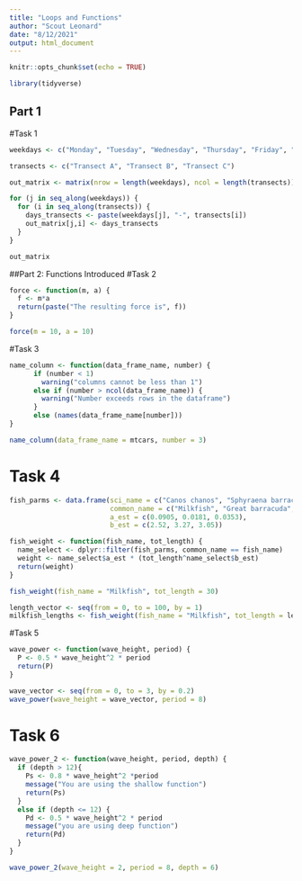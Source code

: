 ```yaml
---
title: "Loops and Functions"
author: "Scout Leonard"
date: "8/12/2021"
output: html_document
---
```


```r
knitr::opts_chunk$set(echo = TRUE)

library(tidyverse)
```

## Part 1
#Task 1

```r
weekdays <- c("Monday", "Tuesday", "Wednesday", "Thursday", "Friday", "Saturday", "Sunday")

transects <- c("Transect A", "Transect B", "Transect C")

out_matrix <- matrix(nrow = length(weekdays), ncol = length(transects))

for (j in seq_along(weekdays)) {
  for (i in seq_along(transects)) {
    days_transects <- paste(weekdays[j], "-", transects[i])
    out_matrix[j,i] <- days_transects
  }
}

out_matrix
```
##Part 2: Functions Introduced
#Task 2

```r
force <- function(m, a) {
  f <- m*a
  return(paste("The resulting force is", f))
}

force(m = 10, a = 10)
```

#Task 3

```r

name_column <- function(data_frame_name, number) {
      if (number < 1)
        warning("columns cannot be less than 1")
      else if (number > ncol(data_frame_name)) {
        warning("Number exceeds rows in the dataframe")
      }
      else (names(data_frame_name[number]))
}

name_column(data_frame_name = mtcars, number = 3)
```

# Task 4

```r
fish_parms <- data.frame(sci_name = c("Canos chanos", "Sphyraena barracuda", "Caranx ignobilis"),
                         common_name = c("Milkfish", "Great barracuda", "Giant trevally"),
                         a_est = c(0.0905, 0.0181, 0.0353),
                         b_est = c(2.52, 3.27, 3.05))

fish_weight <- function(fish_name, tot_length) {
  name_select <- dplyr::filter(fish_parms, common_name == fish_name)
  weight <- name_select$a_est * (tot_length^name_select$b_est)
  return(weight)
}

fish_weight(fish_name = "Milkfish", tot_length = 30)

length_vector <- seq(from = 0, to = 100, by = 1)
milkfish_lengths <- fish_weight(fish_name = "Milkfish", tot_length = length_vector)
```

#Task 5

```r
wave_power <- function(wave_height, period) {
  P <- 0.5 * wave_height^2 * period
  return(P)
}

wave_vector <- seq(from = 0, to = 3, by = 0.2)
wave_power(wave_height = wave_vector, period = 8)
```

# Task 6

```r
wave_power_2 <- function(wave_height, period, depth) {
  if (depth > 12){
    Ps <- 0.8 * wave_height^2 *period
    message("You are using the shallow function")
    return(Ps)
  }
  else if (depth <= 12) {
    Pd <- 0.5 * wave_height^2 * period
    message("you are using deep function")
    return(Pd) 
  }
}

wave_power_2(wave_height = 2, period = 8, depth = 6)
```


